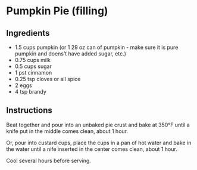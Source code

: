 # Pumpkin Pie (filling)

## Ingredients

* 1.5 cups pumpkin (or 1 29 oz can of pumpkin - make sure it is pure pumpkin and doens't have added sugar, etc.)
* 0.75 cups milk
* 0.5 cups sugar
* 1 pst cinnamon
* 0.25 tsp cloves or all spice
* 2 eggs
* 4 tsp brandy

## Instructions

Beat together and pour into an unbaked pie crust and bake at 350&deg;F until a knife put in the middle comes clean, about 1 hour.

Or, pour into custard cups, place the cups in a pan of hot water and bake in the water until a nife inserted in the center comes clean, about 1 hour.

Cool several hours before serving.